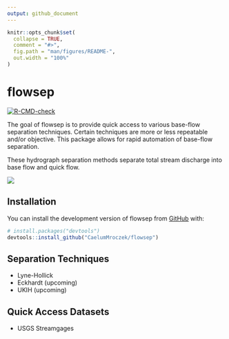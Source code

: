 ```yaml
---
output: github_document
---
```


<!-- README.md is generated from README.Rmd. Please edit that file -->

```r
knitr::opts_chunk$set(
  collapse = TRUE,
  comment = "#>",
  fig.path = "man/figures/README-",
  out.width = "100%"
)
```

# flowsep

<!-- badges: start -->
[![R-CMD-check](https://github.com/CaelumMroczek/flowsep/actions/workflows/R-CMD-check.yaml/badge.svg)](https://github.com/CaelumMroczek/flowsep/actions/workflows/R-CMD-check.yaml)
<!-- badges: end -->

The goal of flowsep is to provide quick access to various base-flow separation techniques. Certain techniques are more or less repeatable and/or objective. This package allows for rapid automation of base-flow separation.

These hydrograph separation methods separate total stream discharge into base flow and quick flow. 

![](~/Documents/GitHub/flowsep/man/figures/BF_diagram.svg)

## Installation

You can install the development version of flowsep from [GitHub](https://github.com/) with:

``` r
# install.packages("devtools")
devtools::install_github("CaelumMroczek/flowsep")
```

## Separation Techniques
-   Lyne-Hollick
-   Eckhardt (upcoming)
-   UKIH (upcoming)

## Quick Access Datasets

- USGS Streamgages
